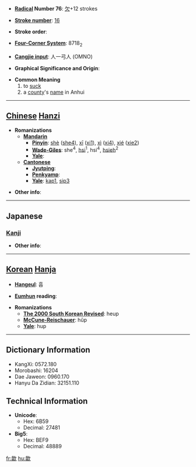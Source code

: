 * '''[[Wiktionary:Chinese radical index| Radical]] Number 76''': [[Wiktionary:Chinese radical index 欠|欠]]+12 strokes

* '''[[Wiktionary:Chinese total strokes index|Stroke number]]''': [[Wiktionary:Chinese total strokes index 16|16]]

* '''Stroke order''': 

* '''[[Wiktionary:Chinese four corner index|Four-Corner System]]''': 8718<sub>2</sub>

* '''[[Wiktionary:Chinese Cangjie index|Cangjie input]]''': 人一弓人 (OMNO)

* '''Graphical Significance and Origin''': 

* '''Common Meaning'''
*#to [[suck]]
*# a [[county]]'s [[name]] in Anhui


----

== [[Chinese]] [[Hanzi]] ==

* '''Romanizations'''
** '''[[Mandarin]]'''
*** '''[[Pinyin]]''': [[shè]] ([[she4]]), [[xī]] ([[xi1]]), [[xì]] ([[xi4]]), [[xié]] ([[xie2]])
*** '''[[Wade-Giles]]''': she<sup>4</sup>, [[hsi]]<sup>1</sup>, hsi<sup>4</sup>, [[hsieh]]<sup>2</sup>
*** '''[[Yale]]''': 
** '''[[Cantonese]]'''
*** '''[[Jyutping]]''':
*** '''[[Penkyamp]]''': 
*** '''[[Yale]]''': [[kap1]], [[sip3]]

* '''Other info''': 

----

==Japanese==
===[[Kanji]]===
{{kanji|on readings=[[きゅう]] (kyū), [[しょう]] (shō), [[きょう]] (kyō)
|kun readings=[[すう]] (suu)
}}

* '''Other info''':  

----

== [[Korean]] [[Hanja]] ==

* '''[[Hangeul]]''': 흡

* '''[[Eumhun]] reading''': 

* '''Romanizations'''
** '''[[The 2000 South Korean Revised Romanization|The 2000 South Korean Revised]]''': heup
** '''[[McCune-Reischauer]]''': hŭp
** '''[[Yale]]''': hup

----

== Dictionary Information ==

* KangXi: 0572.180
* Morobashi: 16204
* Dae Jaweon: 0960.170
* Hanyu Da Zidian: 32151.110

== Technical Information ==

* '''Unicode''':
** Hex: 6B59
** Decimal: 27481
* '''Big5''':
** Hex: BEF9
** Decimal: 48889

[[fr:歙]]
[[hu:歙]]